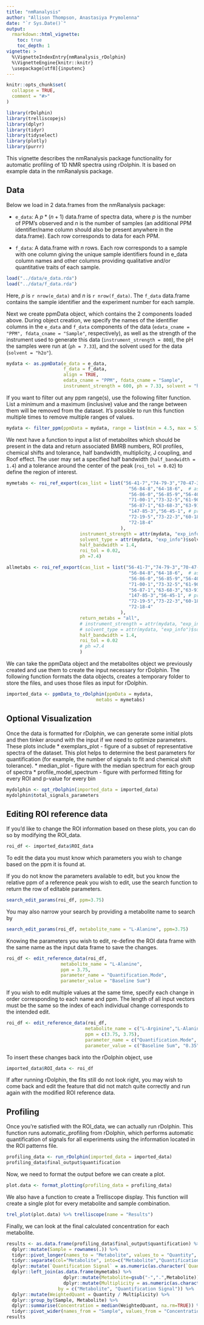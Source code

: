 ```yaml
---
title: "nmRanalysis"
author: "Allison Thompson, Anastasiya Prymolenna"
date: "`r Sys.Date()`"
output: 
  rmarkdown::html_vignette:
    toc: true
    toc_depth: 1
vignette: >
  %\VignetteIndexEntry{nmRanalysis_rDolphin}
  %\VignetteEngine{knitr::knitr}
  \usepackage[utf8]{inputenc}
---
```


```r
knitr::opts_chunk$set(
  collapse = TRUE,
  comment = "#>"
)
```

```r
library(rDolphin)
library(trelliscopejs)
library(dplyr)
library(tidyr)
library(tidyselect)
library(plotly)
library(purrr)
```

This vignette describes the nmRanalysis package functionality for automatic profiling of 1D NMR spectra using rDolphin. It is based on example data in the nmRanalysis package.

## Data

Below we load in 2 data.frames from the nmRanalysis package:

-   `e_data`: A $p * (n + 1)$ data.frame of spectra data, where $p$ is the number of PPM's observed and $n$ is the number of samples (an additional PPM identifier/name column should also be present anywhere in the data.frame). Each row corresponds to data for each PPM.

-   `f_data`: A data.frame with $n$ rows. Each row corresponds to a sample with one column giving the unique sample identifiers found in e_data column names and other columns providing qualitative and/or quantitative traits of each sample.

```r
load("../data/e_data.rda")
load("../data/f_data.rda")
```

Here, $p$ is `r nrow(e_data)` and $n$ is `r nrow(f_data)`. The `f_data` data.frame contains the sample identifier and the experiment number for each sample.

Next we create ppmData object, which contains the 2 components loaded above. During object creation, we specify the names of the identifier columns in the `e_data` and `f_data` components of the data (`edata_cname = "PPM", fdata_cname = "Sample"`, respectively), as well as the strength of the instrument used to generate this data (`instrument_strength = 800`), the pH the samples were run at (`ph = 7.33`), and the solvent used for the data (`solvent = "h2o"`).

```r
mydata <- as.ppmData(e_data = e_data,
                     f_data = f_data,
                     align = TRUE,
                     edata_cname = "PPM", fdata_cname = "Sample",
                     instrument_strength = 600, ph = 7.33, solvent = "h2o")
```

If you want to filter out any ppm range(s), use the following filter function. List a minimum and a maximum (inclusive) value and the range between them will be removed from the dataset. It's possible to run this function multiple times to remove multiple ranges of values.

```r
mydata <- filter_ppm(ppmData = mydata, range = list(min = 4.5, max = 5))
```

We next have a function to input a list of metabolites which should be present in the data and return associated BMRB numbers, ROI profiles, chemical shifts and tolerance, half bandwidth, multiplicity, J coupling, and Roof effect. The user may set a specified half bandwidth (`half_bandwidth = 1.4`) and a tolerance around the center of the peak (`roi_tol = 0.02`) to define the region of interest.

```r
mymetabs <- roi_ref_export(cas_list = list("56-41-7","74-79-3","70-47-3", # alanine, arginine, asparagine
                                             "56-84-8","64-18-6",  # aspartate, cystine, formate ## 56-89-3 (cystine) is not a recognized CAS number
                                             "56-86-0","56-85-9","56-40-6",  # glutamate, glutamine, glycine
                                             "71-00-1","73-32-5","61-90-5",  # histidine, isoleucine, leucine
                                             "56-87-1","63-68-3","63-91-2",  # lysine, methionine, phenylalanine
                                             "147-85-3","56-45-1", # proline, pyroglutamate, serine ## 98-79-3 (pyroglutamate) is not a recognized CAS number
                                             "72-19-5","73-22-3","60-18-4",  # threonine, tryptophan, tyrosine
                                             "72-18-4"                       # valine
                                          ), 
                           instrument_strength = attr(mydata, "exp_info")$instrument_strength, 
                           solvent_type = attr(mydata, "exp_info")$solvent, 
                           half_bandwidth = 1.4,
                           roi_tol = 0.02,
                           ph =7.4)
```

```r
allmetabs <- roi_ref_export(cas_list = list("56-41-7","74-79-3","70-47-3", # alanine, arginine, asparagine
                                             "56-84-8","64-18-6",  # aspartate, cystine, formate ## 56-89-3 (cystine) is not a recognized CAS number
                                             "56-86-0","56-85-9","56-40-6",  # glutamate, glutamine, glycine
                                             "71-00-1","73-32-5","61-90-5",  # histidine, isoleucine, leucine
                                             "56-87-1","63-68-3","63-91-2",  # lysine, methionine, phenylalanine
                                             "147-85-3","56-45-1", # proline, pyroglutamate, serine ## 98-79-3 (pyroglutamate) is not a recognized CAS number
                                             "72-19-5","73-22-3","60-18-4",  # threonine, tryptophan, tyrosine
                                             "72-18-4"                       # valine
                                          ),
                           return_metabs = "all",
                           # instrument_strength = attr(mydata, "exp_info")$instrument_strength, 
                           # solvent_type = attr(mydata, "exp_info")$solvent, 
                           half_bandwidth = 1.4,
                           roi_tol = 0.02
                           # ph =7.4
                           )
```

We can take the ppmData object and the metabolites object we previously created and use them to create the input necessary for rDolphin. The following function formats the data objects, creates a temporary folder to store the files, and uses those files as input for rDolphin.

```r
imported_data <- ppmData_to_rDolphin(ppmData = mydata,
                                 metabs = mymetabs)
```

## Optional Visualization

Once the data is formatted for rDolphin, we can generate some initial plots and then tinker around with the input if we need to optimize parameters. These plots include \* exemplars_plot - figure of a subset of representative spectra of the dataset. This plot helps to determine the best parameters for quantification (for example, the number of signals to fit and chemical shift tolerance). \* median_plot - figure with the median spectrum for each group of spectra \* profile_model_spectrum - figure with performed fitting for every ROI and p-value for every bin

```r
mydolphin <- opt_rDolphin(imported_data = imported_data)
mydolphin$total_signals_parameters
```

## Editing ROI reference data

If you'd like to change the ROI information based on these plots, you can do so by modifying the ROI_data.

```r

roi_df <- imported_data$ROI_data
```

To edit the data you must know which parameters you wish to change based on the ppm it is found at.

If you do not know the parameters available to edit, but you know the relative ppm of a reference peak you wish to edit, use the search function to return the row of editable parameters.

```r
search_edit_params(roi_df, ppm=3.75)
```

You may also narrow your search by providing a metabolite name to search by

```r
search_edit_params(roi_df, metabolite_name = "L-Alanine", ppm=3.75)
```

Knowing the parameters you wish to edit, re-define the ROI data frame with the same name as the input data frame to save the changes.

```r
roi_df <- edit_reference_data(roi_df, 
                    metabolite_name = "L-Alanine", 
                    ppm = 3.75, 
                    parameter_name = "Quantification.Mode", 
                    parameter_value = "Baseline Sum")
```

If you wish to edit multiple values at the same time, specify each change in order corresponding to each name and ppm. The length of all input vectors must be the same so the index of each individual change corresponds to the intended edit.

```r
roi_df <- edit_reference_data(roi_df, 
                             metabolite_name = c("L-Arginine","L-Alanine"), 
                             ppm = c(3.75, 3.75), 
                             parameter_name = c("Quantification.Mode", "Roof.effect"), 
                             parameter_value = c("Baseline Sum", "0.35"))
```

To insert these changes back into the rDolphin object, use

```r
imported_data$ROI_data <- roi_df
```

If after running rDolphin, the fits still do not look right, you may wish to come back and edit the feature that did not match quite correctly and run again with the modified ROI reference data.

## Profiling

Once you're satisfied with the ROI_data, we can actually run rDolphin. This function runs automatic_profiling from rDolphin, which performs automatic quantification of signals for all experiments using the information located in the ROI patterns file.

```r
profiling_data <- run_rDolphin(imported_data = imported_data)
profiling_data$final_output$quantification
```

Now, we need to format the output before we can create a plot.

```r
plot.data <- format_plotting(profiling_data = profiling_data)
```

We also have a function to create a Trelliscope display. This function will create a single plot for every metabolite and sample combination.

```r
trel_plot(plot.data) %>% trelliscope(name = "Results")
```

Finally, we can look at the final calculated concentration for each metabolite.

```r
results <- as.data.frame(profiling_data$final_output$quantification) %>% 
  dplyr::mutate(Sample = rownames(.)) %>%
  tidyr::pivot_longer(names_to = "Metabolite", values_to = "Quantity", -Sample) %>%
  tidyr::separate(col="Metabolite", into=c("Metabolite","Quantification Signal"), sep="_") %>%
  dplyr::mutate(`Quantification Signal` = as.numeric(as.character(`Quantification Signal`))) %>%
  dplyr::left_join(as.data.frame(mymetabs) %>%
                     dplyr::mutate(Metabolite=gsub("-",".",Metabolite)) %>%
                     dplyr::mutate(Multiplicity = as.numeric(as.character(Multiplicity))),
                   by = c("Metabolite", "Quantification Signal")) %>%
  dplyr::mutate(WeightedQuant = Quantity / Multiplicity) %>%
  dplyr::group_by(Sample, Metabolite) %>%
  dplyr::summarise(Concentration = median(WeightedQuant, na.rm=TRUE)) %>%
  tidyr::pivot_wider(names_from = "Sample", values_from = "Concentration")
results
```
